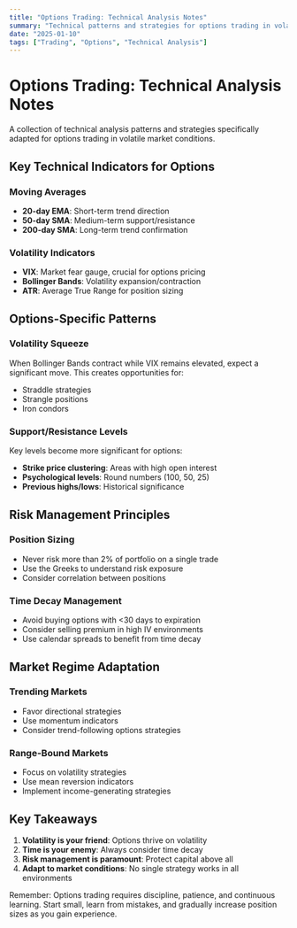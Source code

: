 ```yaml
---
title: "Options Trading: Technical Analysis Notes"
summary: "Technical patterns and strategies for options trading in volatile markets"
date: "2025-01-10"
tags: ["Trading", "Options", "Technical Analysis"]
---
```


# Options Trading: Technical Analysis Notes

A collection of technical analysis patterns and strategies specifically adapted for options trading in volatile market conditions.

## Key Technical Indicators for Options

### Moving Averages
- **20-day EMA**: Short-term trend direction
- **50-day SMA**: Medium-term support/resistance
- **200-day SMA**: Long-term trend confirmation

### Volatility Indicators
- **VIX**: Market fear gauge, crucial for options pricing
- **Bollinger Bands**: Volatility expansion/contraction
- **ATR**: Average True Range for position sizing

## Options-Specific Patterns

### Volatility Squeeze
When Bollinger Bands contract while VIX remains elevated, expect a significant move. This creates opportunities for:
- Straddle strategies
- Strangle positions
- Iron condors

### Support/Resistance Levels
Key levels become more significant for options:
- **Strike price clustering**: Areas with high open interest
- **Psychological levels**: Round numbers (100, 50, 25)
- **Previous highs/lows**: Historical significance

## Risk Management Principles

### Position Sizing
- Never risk more than 2% of portfolio on a single trade
- Use the Greeks to understand risk exposure
- Consider correlation between positions

### Time Decay Management
- Avoid buying options with <30 days to expiration
- Consider selling premium in high IV environments
- Use calendar spreads to benefit from time decay

## Market Regime Adaptation

### Trending Markets
- Favor directional strategies
- Use momentum indicators
- Consider trend-following options strategies

### Range-Bound Markets
- Focus on volatility strategies
- Use mean reversion indicators
- Implement income-generating strategies

## Key Takeaways

1. **Volatility is your friend**: Options thrive on volatility
2. **Time is your enemy**: Always consider time decay
3. **Risk management is paramount**: Protect capital above all
4. **Adapt to market conditions**: No single strategy works in all environments

Remember: Options trading requires discipline, patience, and continuous learning. Start small, learn from mistakes, and gradually increase position sizes as you gain experience.
